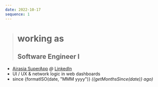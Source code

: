 ```yaml
---
date: 2022-10-17
sequence: 1
---
```




> # <Icon name="lucide:briefcase" />working as
>
> ## Software Engineer I

- <Icon name="lucide:map-pin" /> [Airasia SuperApp](https://www.airasia.com/aa/appdownload/)
  *@* [LinkedIn](https://www.linkedin.com/company/airasia-super-app/mycompany/)
- <Icon name="lucide:search" /> UI / UX & network logic in web dashboards
- <Icon name="lucide:calendar" /> since {formatISO(date, "MMM yyyy")}
  *({getMonthsSince(date)} ago)*
